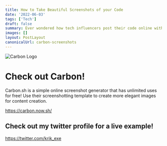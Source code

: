 ```yaml
---
title: How to Take Beautiful Screenshots of your Code
date: '2022-06-03'
tags: ['Tech']
draft: false
summary: Ever wondered how tech influencers post their code online with beautiful designs?
images: []
layout: PostLayout
canonicalUrl: carbon-screenshots
---
```


<img className="inline" src="/static/images/Blog/carbon.png" alt="Carbon Logo" />

# Check out Carbon!

Carbon.sh is a simple online screenshot generator that has unlimited uses for free! Use their screenshotting template to create more elegant images for content creation. 

https://carbon.now.sh/

## Check out my twitter profile for a live example! 

https://twitter.com/krik_exe
